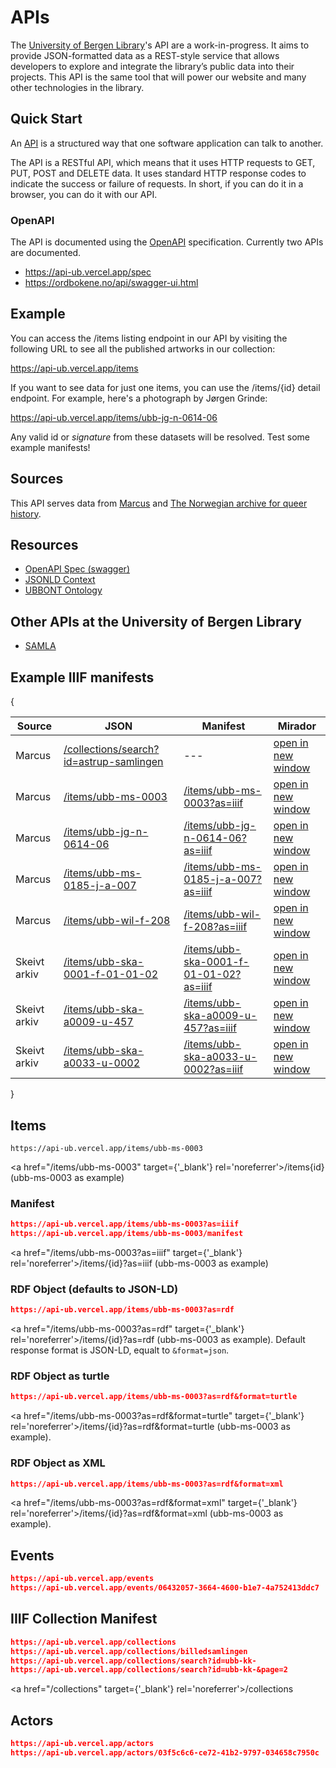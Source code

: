 # APIs
The [University of Bergen Library](https://uib.no/ub)'s API are a work-in-progress. It aims to provide JSON-formatted data as a REST-style service that allows developers to explore and integrate the library’s public data into their projects. This API is the same tool that will power our website and many other technologies in the library.

## Quick Start
An [API](https://en.wikipedia.org/wiki/API) is a structured way that one software application can talk to another.

The API is a RESTful API, which means that it uses HTTP requests to GET, PUT, POST and DELETE data. It uses standard HTTP response codes to indicate the success or failure of requests. In short, if you can do it in a browser, you can do it with our API.

### OpenAPI

The API is documented using the [OpenAPI](https://swagger.io/specification/) specification. Currently two APIs are documented.

* https://api-ub.vercel.app/spec
* https://ordbokene.no/api/swagger-ui.html

## Example

You can access the /items listing endpoint in our API by visiting the following URL to see all the published artworks in our collection:

https://api-ub.vercel.app/items

If you want to see data for just one items, you can use the /items/\{id\} detail endpoint. For example, here's a photograph by Jørgen Grinde:

https://api-ub.vercel.app/items/ubb-jg-n-0614-06

Any valid id or _signature_ from these datasets will be resolved. Test some example manifests!

## Sources 

This API serves data from <a href="https://marcus.uib.no">Marcus</a> and <a href="https://skeivtarkiv.no">The Norwegian archive for queer history</a>.

## Resources

* [OpenAPI Spec (swagger)](https://api-ub.vercel.app/spec)
* [JSONLD Context](https://api-ub.vercel.app/ns/ubbont/context.json)
* [UBBONT Ontology](https://api-ub.vercel.app/ns/ubbont/ubbont.owl)

## Other APIs at the University of Bergen Library    

* [SAMLA](https://viewer.samla.no/viewer/api/swagger/)

## Example IIIF manifests

{<table className='border-collapse border border-slate-500'>
  <thead>
    <tr>
      <th className='border border-slate-600 p-2'>Source</th>
      <th className='border border-slate-600 p-2'>JSON</th>
      <th className='border border-slate-600 p-2'>Manifest</th>
      <th className='border border-slate-600 p-2'>Mirador</th>
    </tr>
  </thead>
  <tbody>
    <tr>
      <td className='border border-slate-700 p-2'>Marcus</td>
      <td className='border border-slate-700 p-2'><a href="/collections/search?id=astrup-samlingen">/collections/search?id=astrup-samlingen</a></td>
      <td className='border border-slate-700 p-2'>---</td>
      <td className='border border-slate-700 p-2'>
        <a href={`https://projectmirador.org/embed/?manifest=${'https://api-ub.vercel.app' || ''}/collections/search?id=astrup-samlingen`} target="_blank" rel='noreferrer'>open in new window</a>
      </td>
    </tr>
    <tr>
      <td className='border border-slate-700 p-2'>Marcus</td>
      <td className='border border-slate-700 p-2'><a href="/items/ubb-ms-0003">/items/ubb-ms-0003</a></td>
      <td className='border border-slate-700 p-2'><a href="/items/ubb-ms-0003?as=iiif">/items/ubb-ms-0003?as=iiif</a></td>
      <td className='border border-slate-700 p-2'>
        <a href={`https://projectmirador.org/embed/?manifest=${'https://api-ub.vercel.app' || ''}/items/ubb-ms-0003?as=iiif`} target="_blank" rel='noreferrer'>open in new window</a>
      </td>
    </tr>
    <tr>
      <td className='border border-slate-700 p-2'>Marcus</td>
      <td className='border border-slate-700 p-2'><a href="/items/ubb-jg-n-0614-06">/items/ubb-jg-n-0614-06</a></td>
      <td className='border border-slate-700 p-2'><a href="/items/ubb-jg-n-0614-06?as=iiif">/items/ubb-jg-n-0614-06?as=iiif</a></td>
      <td className='border border-slate-700 p-2'>
        <a href={`https://projectmirador.org/embed/?manifest=${'https://api-ub.vercel.app' || ''}/items/ubb-jg-n-0614-06?as=iiif`} target="_blank" rel='noreferrer'>open in new window</a>
      </td>
    </tr>
    <tr>
      <td className='border border-slate-700 p-2'>Marcus</td>
      <td className='border border-slate-700 p-2'><a href="/items/ubb-ms-0185-j-a-007">/items/ubb-ms-0185-j-a-007</a></td>
      <td className='border border-slate-700 p-2'><a href="/items/ubb-ms-0185-j-a-007?as=iiif">/items/ubb-ms-0185-j-a-007?as=iiif</a></td>
      <td className='border border-slate-700 p-2'>
        <a href={`https://projectmirador.org/embed/?manifest=${'https://api-ub.vercel.app' || ''}/items/ubb-ms-0185-j-a-007?as=iiif`} target="_blank" rel='noreferrer'>open in new window</a>
      </td>
    </tr>
    <tr>
      <td className='border border-slate-700 p-2'>Marcus</td>
      <td className='border border-slate-700 p-2'><a href="/items/ubb-wil-f-208">/items/ubb-wil-f-208</a></td>
      <td className='border border-slate-700 p-2'><a href="/items/ubb-wil-f-208?as=iiif">/items/ubb-wil-f-208?as=iiif</a></td>
      <td className='border border-slate-700 p-2'>
        <a href={`https://projectmirador.org/embed/?manifest=${'https://api-ub.vercel.app' || ''}/items/ubb-wil-f-208?as=iiif`} target="_blank" rel='noreferrer'>open in new window</a>
      </td>
    </tr>
    <tr>
      <td className='border border-slate-700 p-2'>Skeivt arkiv</td>
      <td className='border border-slate-700 p-2'><a href="/items/ubb-ska-0001-f-01-01-02">/items/ubb-ska-0001-f-01-01-02</a></td>
      <td className='border border-slate-700 p-2'><a href="/items/ubb-ska-0001-f-01-01-02?as=iiif">/items/ubb-ska-0001-f-01-01-02?as=iiif</a></td>
      <td className='border border-slate-700 p-2'>
        <a href={`https://projectmirador.org/embed/?manifest=${'https://api-ub.vercel.app' || ''}/items/ubb-ska-0001-f-01-01-02?as=iiif`} target="_blank" rel='noreferrer'>open in new window</a>
      </td>
    </tr>
    <tr>
      <td className='border border-slate-700 p-2'>Skeivt arkiv</td>
      <td className='border border-slate-700 p-2'><a href="/items/ubb-ska-a0009-u-457">/items/ubb-ska-a0009-u-457</a></td>
      <td className='border border-slate-700 p-2'><a href="/items/ubb-ska-a0009-u-457?as=iiif">/items/ubb-ska-a0009-u-457?as=iiif</a></td>
      <td className='border border-slate-700 p-2'>
        <a href={`https://projectmirador.org/embed/?manifest=${'https://api-ub.vercel.app' || ''}/items/ubb-ska-a0009-u-457?as=iiif`} target="_blank" rel='noreferrer'>open in new window</a>
      </td>
    </tr>
    <tr>
      <td className='border border-slate-700 p-2'>Skeivt arkiv</td>
      <td className='border border-slate-700 p-2'><a href="/items/ubb-ska-a0033-u-0002">/items/ubb-ska-a0033-u-0002</a></td>
      <td className='border border-slate-700 p-2'><a href="/items/ubb-ska-a0033-u-0002?as=iiif">/items/ubb-ska-a0033-u-0002?as=iiif</a></td>
      <td className='border border-slate-700 p-2'>
        <a href={`https://projectmirador.org/embed/?manifest=${'https://api-ub.vercel.app' || ''}/items/ubb-ska-a0033-u-0002?as=iiif`} target="_blank" rel='noreferrer'>open in new window</a>
      </td>
    </tr>
  </tbody>
</table>}

## Items

```
https://api-ub.vercel.app/items/ubb-ms-0003
```

<a href="/items/ubb-ms-0003" target={'_blank'} rel='noreferrer'>/items&#123;id&#125; (ubb-ms-0003 as example)</a>

### Manifest

```json
https://api-ub.vercel.app/items/ubb-ms-0003?as=iiif
https://api-ub.vercel.app/items/ubb-ms-0003/manifest
```
 
 <a href="/items/ubb-ms-0003?as=iiif" target={'_blank'} rel='noreferrer'>/items/&#123;id&#125;?as=iiif (ubb-ms-0003 as example)</a>

### RDF Object (defaults to JSON-LD)
```json
https://api-ub.vercel.app/items/ubb-ms-0003?as=rdf
```

<a href="/items/ubb-ms-0003?as=rdf" target={'_blank'} rel='noreferrer'>/items/&#123;id&#125;?as=rdf (ubb-ms-0003 as example)</a>. Default response format is JSON-LD, equalt to <code>&format=json</code>.

### RDF Object as turtle

```json
https://api-ub.vercel.app/items/ubb-ms-0003?as=rdf&format=turtle
```

<a href="/items/ubb-ms-0003?as=rdf&format=turtle" target={'_blank'} rel='noreferrer'>/items/&#123;id&#125;?as=rdf&format=turtle (ubb-ms-0003 as example)</a>.

### RDF Object as XML

```json
https://api-ub.vercel.app/items/ubb-ms-0003?as=rdf&format=xml
```
  
<a href="/items/ubb-ms-0003?as=rdf&format=xml" target={'_blank'} rel='noreferrer'>/items/&#123;id&#125;?as=rdf&format=xml (ubb-ms-0003 as example)</a>.

## Events

```json
https://api-ub.vercel.app/events
https://api-ub.vercel.app/events/06432057-3664-4600-b1e7-4a752413ddc7
```
  
## IIIF Collection Manifest

```json
https://api-ub.vercel.app/collections
https://api-ub.vercel.app/collections/billedsamlingen
https://api-ub.vercel.app/collections/search?id=ubb-kk-
https://api-ub.vercel.app/collections/search?id=ubb-kk-&page=2 
```
  
<a href="/collections" target={'_blank'} rel='noreferrer'>/collections</a>

## Actors

```json
https://api-ub.vercel.app/actors
https://api-ub.vercel.app/actors/03f5c6c6-ce72-41b2-9797-034658c7950c
```
  
